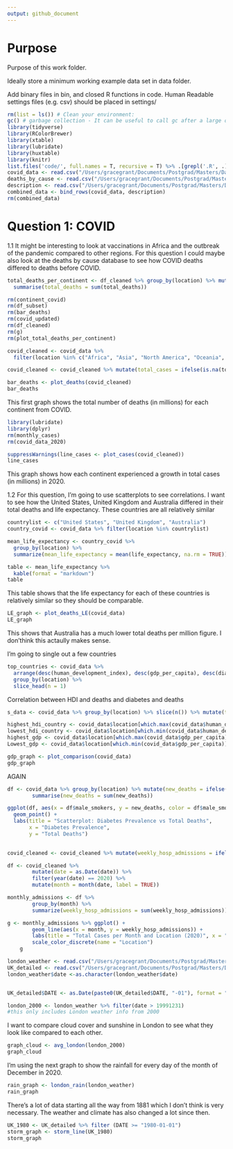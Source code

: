 ```yaml
---
output: github_document
---
```


# Purpose

Purpose of this work folder.

Ideally store a minimum working example data set in data folder.

Add binary files in bin, and closed R functions in code. Human Readable settings files (e.g. csv) should be placed in settings/


```r

rm(list = ls()) # Clean your environment:
gc() # garbage collection - It can be useful to call gc after a large object has been removed, as this may prompt R to return memory to the operating system.
library(tidyverse)
library(RColorBrewer)
library(xtable)
library(lubridate)
library(huxtable)
library(knitr)
list.files('code/', full.names = T, recursive = T) %>% .[grepl('.R', .)] %>% as.list() %>% walk(~source(.))
covid_data <- read.csv("/Users/gracegrant/Documents/Postgrad/Masters/Data Science/Take home exam/Question 1/data/Covid/owid-covid-data.csv")
deaths_by_cause <- read.csv("/Users/gracegrant/Documents/Postgrad/Masters/Data Science/Take home exam/Question 1/data/Covid/Deaths_by_cause.csv")
description <- read.csv("/Users/gracegrant/Documents/Postgrad/Masters/Data Science/Take home exam/Question 1/data/Covid/covid_data_description.csv")
combined_data <- bind_rows(covid_data, description)
rm(combined_data)
```
\newpage
# Question 1: COVID
1.1 It might be interesting to look at vaccinations in Africa and the outbreak of the pandemic compared to other regions. For this question I could maybe also look at the deaths by cause database to see how COVID deaths differed to deaths before COVID.
```r

total_deaths_per_continent <- df_cleaned %>% group_by(location) %>% mutate(total_deaths = total_deaths / 1000000) %>%
  summarise(total_deaths = sum(total_deaths)) 

rm(continent_covid)
rm(df_subset)
rm(bar_deaths)
rm(covid_updated)
rm(df_cleaned)
rm(g)
rm(plot_total_deaths_per_continent)

covid_cleaned <- covid_data %>%
  filter(location %in% c("Africa", "Asia", "North America", "Oceania", "South America", "Europe")) %>% mutate(total_deaths = ifelse(is.na(total_deaths), 0, total_deaths))

covid_cleaned <- covid_cleaned %>% mutate(total_cases = ifelse(is.na(total_cases), 0, total_cases))

bar_deaths <- plot_deaths(covid_cleaned)
bar_deaths
```
This first graph shows the total number of deaths (in millions) for each continent from COVID.

```r
library(lubridate)
library(dplyr)
rm(monthly_cases)
rm(covid_data_2020)

suppressWarnings(line_cases <- plot_cases(covid_cleaned))
line_cases
```
This graph shows how each continent experienced a growth in total cases (in millions) in 2020.

1.2 For this question, I'm going to use scatterplots to see correlations. I want to see how the United States, United Kingdom and Australia differed in their total deaths and life expectancy. These countries are all relatively similar
```r
countrylist <- c("United States", "United Kingdom", "Australia")
country_covid <- covid_data %>% filter(location %in% countrylist)

mean_life_expectancy <- country_covid %>%
  group_by(location) %>%
  summarize(mean_life_expectancy = mean(life_expectancy, na.rm = TRUE))

table <- mean_life_expectancy %>%
  kable(format = "markdown")
table
```
This table shows that the life expectancy for each of these countries is relatively similar so they should be comparable.
```r
LE_graph <- plot_deaths_LE(covid_data)
LE_graph

```
This shows that Australia has a much lower total deaths per million figure. I don'think this actaully makes sense.

I'm going to single out a few countries 
```r
top_countries <- covid_data %>%
  arrange(desc(human_development_index), desc(gdp_per_capita), desc(diabetes_prevalence)) %>%
  group_by(location) %>%
  slice_head(n = 1) 

```
Correlation between HDI and deaths and diabetes and deaths
```r
s_data <- covid_data %>% group_by(location) %>% slice(n()) %>% mutate(total_deaths = ifelse(is.na(total_deaths), 0, total_deaths)) %>% filter(!is.na(diabetes_prevalence), !is.na(gdp_per_capita))

highest_hdi_country <- covid_data$location[which.max(covid_data$human_development_index)]
lowest_hdi_country <- covid_data$location[which.min(covid_data$human_development_index)]
highest_gdp <- covid_data$location[which.max(covid_data$gdp_per_capita)]
Lowest_gdp <- covid_data$location[which.min(covid_data$gdp_per_capita)]

gdp_graph <- plot_comparison(covid_data)
gdp_graph
```
AGAIN
```r
df <- covid_data %>% group_by(location) %>% mutate(new_deaths = ifelse(is.na(new_deaths), 0, new_deaths)) %>%
        summarise(new_deaths = sum(new_deaths)) 

ggplot(df, aes(x = df$male_smokers, y = new_deaths, color = df$male_smokers)) +
  geom_point() +
  labs(title = "Scatterplot: Diabetes Prevalence vs Total Deaths",
       x = "Diabetes Prevalence",
       y = "Total Deaths") 
  
```

```r
covid_cleaned <- covid_cleaned %>% mutate(weekly_hosp_admissions = ifelse(is.na(weekly_hosp_admissions), 0, weekly_hosp_admissions)) %>% mutate(weekly_icu_admissions = ifelse(is.na(weekly_icu_admissions), 0, weekly_icu_admissions))

df <- covid_cleaned %>%
        mutate(date = as.Date(date)) %>%
        filter(year(date) == 2020) %>%
        mutate(month = month(date, label = TRUE))

monthly_admissions <- df %>%
        group_by(month) %>% 
        summarize(weekly_hosp_admissions = sum(weekly_hosp_admissions))

g <- monthly_admissions %>% ggplot() +
        geom_line(aes(x = month, y = weekly_hosp_admissions)) +
        labs(title = "Total Cases per Month and Location (2020)", x = "Month", y = "Total Deaths") +
        scale_color_discrete(name = "Location")
    g
```
\newpage
```r
london_weather <- read.csv("/Users/gracegrant/Documents/Postgrad/Masters/Data Science/Take home exam/Question 2/data/London/london_weather.csv")
UK_detailed <- read.csv("/Users/gracegrant/Documents/Postgrad/Masters/Data Science/Take home exam/Question 2/data/London/UKMonthly_Detailed.csv")
london_weather$date <-as.character(london_weather$date)


UK_detailed$DATE <- as.Date(paste0(UK_detailed$DATE, "-01"), format = "%Y-%m-%d")

london_2000 <- london_weather %>% filter(date > 19991231)
#this only includes London weather info from 2000
```

I want to compare cloud cover and sunshine in London to see what they look like compared to each other.
```r
graph_cloud <- avg_london(london_2000)
graph_cloud
```
I'm using the next graph to show the rainfall for every day of the month of December in 2020.
```r
rain_graph <- london_rain(london_weather)
rain_graph
```

There's a lot of data starting all the way from 1881 which I don't think is very necessary. The weather and climate has also changed a lot since then.
```r
UK_1980 <- UK_detailed %>% filter (DATE >= "1980-01-01")
storm_graph <- storm_line(UK_1980)
storm_graph
```




